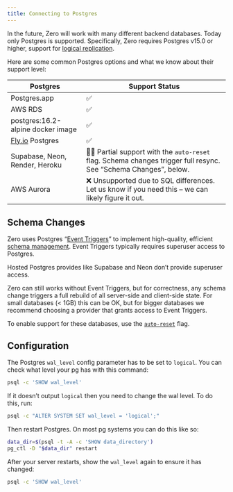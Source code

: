 ```yaml
---
title: Connecting to Postgres
---
```


In the future, Zero will work with many different backend databases. Today only Postgres is supported. Specifically, Zero requires Postgres v15.0 or higher, support for [logical replication](https://www.postgresql.org/docs/current/logical-replication.html).

Here are some common Postgres options and what we know about their support level:

| Postgres | Support Status |
| --- | --- |
| Postgres.app | ✅ |
| AWS RDS | ✅ |
| postgres:16.2-alpine docker image | ✅ |
| [Fly.io](http://Fly.io) Postgres | ✅ |
| Supabase, Neon, Render, Heroku | 🤷‍♂️ Partial support with the `auto-reset` flag. Schema changes trigger full resync. See “Schema Changes”, below. |
| AWS Aurora | ❌ Unsupported due to SQL differences. Let us know if you need this – we can likely figure it out. |

## Schema Changes

Zero uses Postgres “[Event Triggers](https://www.postgresql.org/docs/current/sql-createeventtrigger.html)” to implement high-quality, efficient [schema management](https://www.postgresql.org/docs/current/sql-createeventtrigger.html). Event Triggers typically requires superuser access to Postgres.

Hosted Postgres provides like Supabase and Neon don’t provide superuser access.

Zero can still works without Event Triggers, but for correctness, any schema change triggers a full rebuild of all server-side and client-side state. For small databases (< 1GB) this can be OK, but for bigger databases we recommend choosing a provider that grants access to Event Triggers.

To enable support for these databases, use the [`auto-reset`](/docs/reference/zero-cache-config) flag.

## Configuration

The Postgres `wal_level` config parameter has to be set to `logical`. You can check what level your pg has with this command:

```bash
psql -c 'SHOW wal_level'
```

If it doesn’t output `logical` then you need to change the wal level. To do this, run:

```bash
psql -c "ALTER SYSTEM SET wal_level = 'logical';"
```

Then restart Postgres. On most pg systems you can do this like so:

```bash
data_dir=$(psql -t -A -c 'SHOW data_directory')
pg_ctl -D "$data_dir" restart
```

After your server restarts, show the `wal_level` again to ensure it has changed:

```bash
psql -c 'SHOW wal_level'
```